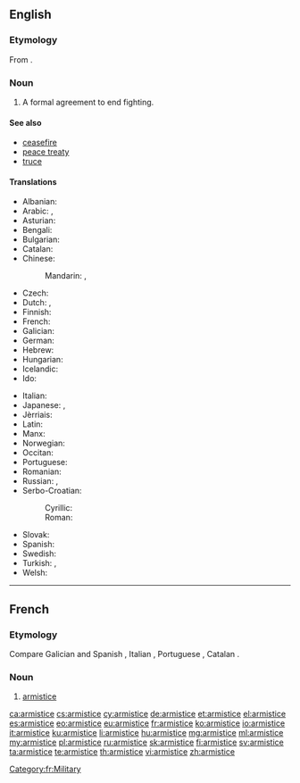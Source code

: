 ==English==

{{wikipedia}}

===Etymology===
From {{etyl|fr|en}} {{term|armistice|lang=fr}}.

===Noun===
{{en-noun}}

# A formal agreement to end fighting.

====See also====
* [[ceasefire]]
* [[peace treaty]]
* [[truce]]

====Translations====
{{trans-top|formal agreement to end fighting}}
* Albanian: {{t+|sq|armëpushim|m}}
* Arabic: {{t-|ar|هدنة|tr=húdna}}, {{t-|ar|وقف نار|tr=waqf nār}}
* Asturian: {{t-|ast|armisticiu|m}}
* Bengali: {{t-|bn|অস্ত্রবিরতি|sc=Beng}}
* Bulgarian: {{t+|bg|примирие|n}}
* Catalan: {{t-|ca|armistici|m}}
* Chinese:
*: Mandarin: {{t|cmn|停戰協定|sc=Hani}}, {{t|cmn|停战协定|tr=tíngzhàn xiédìng|sc=Hani}}
* Czech: {{t-|cs|příměří|n}}
* Dutch: {{t+|nl|wapenstilstand|m}}, {{t+|nl|staakt-het-vuren|n}}
* Finnish: {{t+|fi|aselepo}}
* French: {{t+|fr|armistice|m}}
* Galician: {{t-|gl|armisticio|m}}
* German: {{t+|de|Waffenstillstand|m}}
* Hebrew: {{t+|he|שביתת נשק|tr=sh"vitat neshek}}
* Hungarian: {{t+|hu|fegyverszünet}}
* Icelandic: {{t-|is|vopnahlé|n}}
* Ido: {{t+|io|armistico}}
{{trans-mid}}
* Italian: {{t+|it|armistizio|m}}
* Japanese: {{t-|ja|停戦|tr=teisen}}, {{t-|ja|休戦|tr=[[きゅうせん]], kyūsen}}
* Jèrriais: {{tø|roa-jer|armistie|f}}
* Latin: {{t-|la|indutiae|f-p}}
* Manx: {{t-|gv|aash caggee|f}}
* Norwegian: {{t-|no|våpenhvile|m}}
* Occitan: {{t-|oc|armistici|m}}
* Portuguese: {{t+|pt|armistício|m}}
* Romanian: {{t-|ro|armistițiu|n}}
* Russian: {{t-|ru|прекращение огня|tr=prekraščénije ognjá|n}}, {{t+|ru|перемирие|tr=peremírije|n}}
* Serbo-Croatian:
*: Cyrillic: {{t-|sh|примирје|n}}
*: Roman: {{t-|sh|primirje|n}}
* Slovak: {{t-|sk|prímerie|n}}
* Spanish: {{t+|es|armisticio|m}}
* Swedish: {{t-|sv|vapenstillestånd|c}}
* Turkish: {{t+|tr|ateşkes|m}}, {{t+|tr|mütareke}}
* Welsh: {{t+|cy|cadoediad|m}}
{{trans-bottom}}

----

==French==

===Etymology===
{{rfe|lang=fr}}
Compare Galician and Spanish {{term|armisticio|lang=gl}}, Italian {{term|armistizio|lang=it}}, Portuguese {{term|armistício|lang=pt}}, Catalan {{term|armistici|lang=ca}}.

===Noun===
{{fr-noun|m}}

# [[#English|armistice]]

[[Category:fr:Military]]

[[ca:armistice]]
[[cs:armistice]]
[[cy:armistice]]
[[de:armistice]]
[[et:armistice]]
[[el:armistice]]
[[es:armistice]]
[[eo:armistice]]
[[eu:armistice]]
[[fr:armistice]]
[[ko:armistice]]
[[io:armistice]]
[[it:armistice]]
[[ku:armistice]]
[[li:armistice]]
[[hu:armistice]]
[[mg:armistice]]
[[ml:armistice]]
[[my:armistice]]
[[pl:armistice]]
[[ru:armistice]]
[[sk:armistice]]
[[fi:armistice]]
[[sv:armistice]]
[[ta:armistice]]
[[te:armistice]]
[[th:armistice]]
[[vi:armistice]]
[[zh:armistice]]